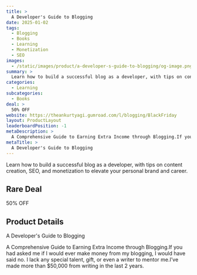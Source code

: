 ```yaml
---
title: >
  A Developer's Guide to Blogging
date: 2025-01-02
tags:
  - Blogging
  - Books
  - Learning
  - Monetization
  - SEO
images:
  - /static/images/product/a-developer-s-guide-to-blogging/og-image.png
summary: >
  Learn how to build a successful blog as a developer, with tips on content creation, SEO, and monetization to elevate your personal brand and career.
categories:
  - Learning
subcategories:
  - Books
deal: >
  50% OFF
website: https://theankurtyagi.gumroad.com/l/blogging/BlackFriday
layout: ProductLayout
leaderboardPosition: -1
metaDescription: >
  A Comprehensive Guide to Earning Extra Income through Blogging.If you had asked me if I would ever make money from my blogging, I would have said no. I lack any special talent, gift, or even a writer to mentor me.I’ve made more than $50,000 from writing in the last 2 years.
metaTitle: >
  A Developer's Guide to Blogging
---
```

Learn how to build a successful blog as a developer, with tips on content creation, SEO, and monetization to elevate your personal brand and career.

## Rare Deal

50% OFF

## Product Details

A Developer's Guide to Blogging

A Comprehensive Guide to Earning Extra Income through Blogging.If you had asked me if I would ever make money from my blogging, I would have said no. I lack any special talent, gift, or even a writer to mentor me.I’ve made more than $50,000 from writing in the last 2 years.
